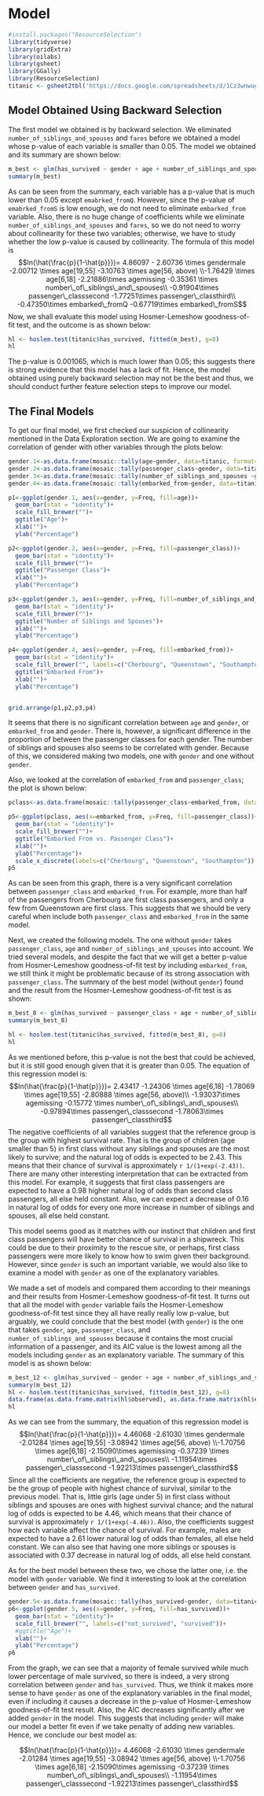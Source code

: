 # Model {#model}

```r
#install.packages("ResourceSelection")
library(tidyverse)
library(gridExtra)
library(oilabs)
library(gsheet)
library(GGally)
library(ResourceSelection)
titanic <- gsheet2tbl('https://docs.google.com/spreadsheets/d/1Cz3wnwugHApFXO0ogMLtBe5CzD_Uu1q8YBPpZPS2R3U/edit?usp=sharing')
```

## Model Obtained Using Backward Selection

The first model we obtained is by backward selection. We eliminated `number_of_siblings_and_spouses` and `fares` before we obtained a model whose p-value of each variable is smaller than 0.05. The model we obtained and its summary are shown below:
```r
m_best <- glm(has_survived ~ gender + age + number_of_siblings_and_spouses + passenger_class + embarked_from, data = titanic, family = binomial(link = "logit"))
summary(m_best)
```

As can be seen from the summary, each variable has a p-value that is much lower than 0.05 except `emabrked_fromQ`. However, since the p-value of `emabrked_fromS` is low enough, we do not need to eliminate `embarked_from` variable. Also, there is no huge change of coefficients while we eliminate `number_of_siblings_and_spouses` and `fares`, so we do not need to worry about collinearity for these two variables; otherwise, we have to study whether the low p-value is caused by collinearity. The formula of this model is $$ln(\hat{\frac{p}{1-\hat{p}}})= 4.86097 - 2.60736 \times gendermale -2.00712 \times age[19,55] -3.10763 \times age[56, above) \\-1.76429 \times age[6,18] -2.21886\times agemissing -0.35361 \times number\_of\_siblings\_and\_spouses\\ -0.91904\times passenger\_classsecond -1.77251\times passenger\_classthird\\ -0.47350\times embarked\_fromQ -0.67719\times embarked\_fromS$$ Now, we shall evaluate this model using Hosmer-Lemeshow goodness-of-fit test, and the outcome is as shown below:
```r
hl <- hoslem.test(titanic$has_survived, fitted(m_best), g=8)
hl
```

The p-value is 0.001065, which is much lower than 0.05; this suggests there is strong evidence that this model has a lack of fit. Hence, the model obtained using purely backward selection may not be the best and thus, we should conduct further feature selection steps to improve our model.



## The Final Models

To get our final model, we first checked our suspicion of collinearity mentioned in the Data Exploration section. We are going to examine the correlation of gender with other variables through the plots below:

```r
gender.1<-as.data.frame(mosaic::tally(age~gender, data=titanic, format="percent"))
gender.2<-as.data.frame(mosaic::tally(passenger_class~gender, data=titanic, format="percent"))
gender.3<-as.data.frame(mosaic::tally(number_of_siblings_and_spouses ~gender, data=titanic, format="percent"))
gender.4<-as.data.frame(mosaic::tally(embarked_from~gender, data=titanic, format="percent"))

p1<-ggplot(gender.1, aes(x=gender, y=Freq, fill=age))+
  geom_bar(stat = "identity")+
  scale_fill_brewer("")+
  ggtitle("Age")+
  xlab("")+
  ylab("Percentage")

p2<-ggplot(gender.2, aes(x=gender, y=Freq, fill=passenger_class))+
  geom_bar(stat = "identity")+
  scale_fill_brewer("")+
  ggtitle("Passenger Class")+
  xlab("")+
  ylab("Percentage")

p3<-ggplot(gender.3, aes(x=gender, y=Freq, fill=number_of_siblings_and_spouses))+
  geom_bar(stat = "identity")+
  scale_fill_brewer("")+
  ggtitle("Number of Siblings and Spouses")+
  xlab("")+
  ylab("Percentage")

p4<-ggplot(gender.4, aes(x=gender, y=Freq, fill=embarked_from))+
  geom_bar(stat = "identity")+
  scale_fill_brewer("", labels=c("Cherbourg", "Queenstown", "Southampton"))+
  ggtitle("Embarked From")+
  xlab("")+
  ylab("Percentage")


grid.arrange(p1,p2,p3,p4)
```

It seems that there is no significant correlation between `age` and `gender`, or `embarked_from` and `gender`. There is, however, a significant difference in the proportion of between the passenger classes for each gender. The number of siblings and spouses also seems to be correlated with gender. Because of this, we considered making two models, one with `gender` and one without `gender`. 

Also, we looked at the correlation of `embarked_from` and `passenger_class`; the plot is shown below:

```r
pclass<-as.data.frame(mosaic::tally(passenger_class~embarked_from, data=titanic, format="percent"))

p5<-ggplot(pclass, aes(x=embarked_from, y=Freq, fill=passenger_class))+
  geom_bar(stat = "identity")+
  scale_fill_brewer("")+
  ggtitle("Embarked From vs. Passenger Class")+
  xlab("")+
  ylab("Percentage")+
  scale_x_discrete(labels=c("Cherbourg", "Queenstown", "Southampton"))
p5
```

As can be seen from this graph, there is a very significant correlation between `passenger_class` and `embarked_from`. For example, more than half of the passengers from Cherbourg are first class passengers, and only a few from Queenstown are first class. This suggests that we should be very careful when include both `passenger_class` and `embarked_from` in the same model. 

Next, we created the following models. The one without `gender` takes `passenger_class`, `age` and `number_of_siblings_and_spouses` into account. We tried several models, and despite the fact that we will get a better p-value from Hosmer-Lemeshow goodness-of-fit test by including `embarked_from`, we still think it might be problematic because of its strong association with `passenger_class`. The summary of the best model (without `gender`) found and the result from the Hosmer-Lemeshow goodness-of-fit test is as shown:

```r
m_best_8 <- glm(has_survived ~ passenger_class + age + number_of_siblings_and_spouses, data = titanic, family = binomial(link = "logit"))
summary(m_best_8)
```

```r
hl <- hoslem.test(titanic$has_survived, fitted(m_best_8), g=8)
hl
```

As we mentioned before, this p-value is not the best that could be achieved, but it is still good enough given that it is greater than 0.05. The equation of this regression model is: $$ln(\hat{\frac{p}{1-\hat{p}}})= 2.43417 -1.24306 \times age[6,18] -1.78069 \times age[19,55] -2.80888 \times age[56, above)\\ -1.93037\times agemissing -0.15772 \times number\_of\_siblings\_and\_spouses\\ -0.97894\times passenger\_classsecond -1.78063\times passenger\_classthird$$ The negative coefficients of all variables suggest that the reference group is the group with highest survival rate. That is the group of children (age smaller than 5) in first class without any siblings and spouses are the most likely to survive; and the natural log of odds is expected to be 2.43. This means that their chance of survival is approximately `r 1/(1+exp(-2.43))`. There are many other interesting interpretation that can be extracted from this model. For example, it suggests that first class passengers are expected to have a 0.98 higher natural log of odds than second class passengers, all else held constant. Also, we can expect a decrease of 0.16 in natural log of odds for every one more increase in number of siblings and spouses, all else held constant.

This model seems good as it matches with our instinct that children and first class passengers will have better chance of survival in a shipwreck. This could be due to their proximity to the rescue site, or perhaps, first class passengers were more likely to know how to swim given their background. However, since `gender` is such an important variable, we would also like to examine a model with `gender` as one of the explanatory variables. 

We made a set of models and compared them according to their meanings and their results from Hosmer-Lemeshow goodness-of-fit test. It turns out that all the model with `gender` variable fails the Hosmer-Lemeshow goodness-of-fit test since they all have really really low p-value, but arguably, we could conclude that the best model (with `gender`) is the one that takes `gender`, `age`, `passenger_class`, and `number_of_siblings_and_spouses` because it contains the most crucial information of a passenger, and its AIC value is the lowest among all the models including `gender` as an explanatory variable. The summary of this model is as shown below:

```r
m_best_12 <- glm(has_survived ~ gender + age + number_of_siblings_and_spouses + passenger_class, data = titanic, family = binomial(link = "logit"))
summary(m_best_12)
hl <- hoslem.test(titanic$has_survived, fitted(m_best_12), g=8)
data.frame(as.data.frame.matrix(hl$observed), as.data.frame.matrix(hl$expected))
hl
```

As we can see from the summary, the equation of this regression model is $$ln(\hat{\frac{p}{1-\hat{p}}})= 4.46068 -2.61030 \times gendermale -2.01284 \times age[19,55] -3.08942 \times age[56, above) \\-1.70756 \times age[6,18] -2.15090\times agemissing -0.37239 \times number\_of\_siblings\_and\_spouses\\ -1.11954\times passenger\_classsecond -1.92213\times passenger\_classthird$$ Since all the coefficients are negative, the reference group is expected to be the group of people with highest chance of survival, similar to the previous model. That is, little girls (age under 5) in first class without siblings and spouses are ones with highest survival chance; and the natural log of odds is expected to be 4.46, which means that their chance of survival is approximately `r 1/(1+exp(-4.46))`. Also, the coefficients suggest how each variable affect the chance of survival. For example, males are expected to have a 2.61 lower natural log of odds than females, all else held constant. We can also see that having one more siblings or spouses is associated with 0.37 decrease in natural log of odds, all else held constant.

As for the best model between these two, we chose the latter one, i.e. the model with `gender` variable. We find it interesting to look at the correlation between `gender` and `has_survived`.

```r
gender.5<-as.data.frame(mosaic::tally(has_survived~gender, data=titanic, format="percent"))
p6<-ggplot(gender.5, aes(x=gender, y=Freq, fill=has_survived))+
  geom_bar(stat = "identity")+
  scale_fill_brewer("", labels=c("not_survived", "survived"))+
  #ggtitle("Age")+
  xlab("")+
  ylab("Percentage")
p6
```

From the graph, we can see that a majority of female survived while much lower percentage of male survived, so there is indeed, a very strong correlation between `gender` and `has_survived`. Thus, we think it makes more sense to have `gender` as one of the explanatory variables in the final model, even if including it causes a decrease in the p-value of Hosmer-Lemeshow goodness-of-fit test result. Also, the AIC decreases significantly after we added `gender` in the model. This suggests that including `gender` will make our model a better fit even if we take penalty of adding new variables. Hence, we conclude our best model as:

$$ln(\hat{\frac{p}{1-\hat{p}}})= 4.46068 -2.61030 \times gendermale -2.01284 \times age[19,55] -3.08942 \times age[56, above) \\-1.70756 \times age[6,18] -2.15090\times agemissing -0.37239 \times number\_of\_siblings\_and\_spouses\\ -1.11954\times passenger\_classsecond -1.92213\times passenger\_classthird$$